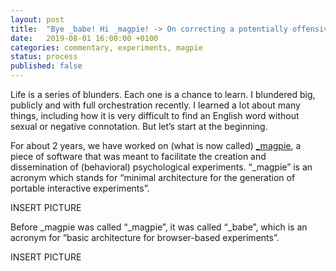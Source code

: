 ```yaml
---		
layout: post		
title:  "Bye _babe! Hi _magpie! -> On correcting a potentially offensive name for a software product."		
date:   2019-08-01 16:00:00 +0100		
categories: commentary, experiments, magpie
status: process
published: false
---
```


Life is a series of blunders. Each one is a chance to learn. I blundered big, publicly and with full orchestration recently. I learned a lot about many things, including how it is very difficult to find an English word without sexual or negative connotation. But let's start at the beginning.

For about 2 years, we have worked on (what is now called) [_magpie](https://magpie-ea.github.io/magpie-site/index.html), a piece of software that was meant to facilitate the creation and dissemination of (behavioral) psychological experiments. "_magpie" is an acronym which stands for "minimal architecture for the generation of portable interactive experiments".

INSERT PICTURE

Before _magpie was called "_magpie", it was called "_babe", which is an acronym for "basic architecture for browser-based experiments". 

INSERT PICTURE

